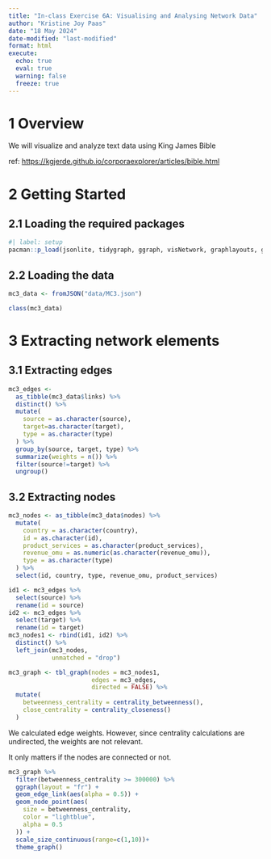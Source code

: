 ```yaml
---
title: "In-class Exercise 6A: Visualising and Analysing Network Data"
author: "Kristine Joy Paas"
date: "18 May 2024"
date-modified: "last-modified"
format: html
execute: 
  echo: true
  eval: true
  warning: false
  freeze: true
---
```


# 1 Overview

We will visualize and analyze text data using King James Bible

ref: <https://kgjerde.github.io/corporaexplorer/articles/bible.html>

# 2 Getting Started

## 2.1 Loading the required packages

```r
#| label: setup
pacman::p_load(jsonlite, tidygraph, ggraph, visNetwork, graphlayouts, ggforce, skimr, tidytext, tidyverse)
```

## 2.2 Loading the data

```r
mc3_data <- fromJSON("data/MC3.json")
```

```r
class(mc3_data)
```

# 3 Extracting network elements

## 3.1 Extracting edges

```r
mc3_edges <-
  as_tibble(mc3_data$links) %>%
  distinct() %>%
  mutate(
    source = as.character(source),
    target=as.character(target),
    type = as.character(type)
  ) %>%
  group_by(source, target, type) %>%
  summarize(weights = n()) %>%
  filter(source!=target) %>%
  ungroup()
```

## 3.2 Extracting nodes

```r
mc3_nodes <- as_tibble(mc3_data$nodes) %>%
  mutate(
    country = as.character(country),
    id = as.character(id),
    product_services = as.character(product_services),
    revenue_omu = as.numeric(as.character(revenue_omu)),
    type = as.character(type)
  ) %>%
  select(id, country, type, revenue_omu, product_services)
```

```r
id1 <- mc3_edges %>%
  select(source) %>%
  rename(id = source)
id2 <- mc3_edges %>%
  select(target) %>%
  rename(id = target)
mc3_nodes1 <- rbind(id1, id2) %>%
  distinct() %>%
  left_join(mc3_nodes,
            unmatched = "drop")
```

```r
mc3_graph <- tbl_graph(nodes = mc3_nodes1,
                       edges = mc3_edges,
                       directed = FALSE) %>%
  mutate(
    betweenness_centrality = centrality_betweenness(),
    close_centrality = centrality_closeness()
  )
```

::: {.callout-important appearance="simple"}
We calculated edge weights. However, since centrality calculations are undirected, the weights are not relevant.

It only matters if the nodes are connected or not.
:::

```r
mc3_graph %>%
  filter(betweenness_centrality >= 300000) %>%
  ggraph(layout = "fr") +
  geom_edge_link(aes(alpha = 0.5)) +
  geom_node_point(aes(
    size = betweenness_centrality,
    color = "lightblue",
    alpha = 0.5
  )) +
  scale_size_continuous(range=c(1,10))+
  theme_graph()
```
